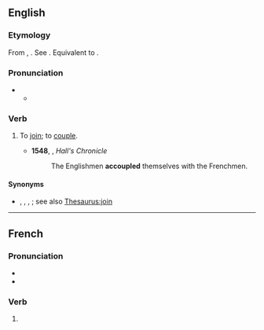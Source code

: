 {{also|accouplé}}
==English==

===Etymology===
From {{der|en|fro|acopler}}, {{der|en|fr|accoupler}}. See {{m|en|couple}}. Equivalent to {{prefix|en|ad|couple}}.

===Pronunciation===
* {{IPA|en|/əˈkʌpəl/}}
** {{audio|en|LL-Q1860 (eng)-Vealhurl-accouple.wav|Audio (UK)}}

===Verb===
{{en-verb}}

# {{lb|en|transitive|obsolete|rare}} To [[join]]; to [[couple]].
#* '''1548''', {{w|Edward Hall}}, ''Hall's Chronicle''
#*: The Englishmen '''accoupled''' themselves with the Frenchmen.

====Synonyms====
* {{l|en|affix}}, {{l|en|attach}}, {{l|en|put together}}, {{l|en|unite}}; see also [[Thesaurus:join]]

----

==French==

===Pronunciation===
* {{audio|fr|LL-Q150 (fra)-DenisdeShawi-accouple.wav|Audio (CAN)}}
* {{homophones|fr|accouplent|accouples}}

===Verb===
{{head|fr|verb form}}

# {{inflection of|fr|accoupler||1//3|s|pres|ind//sub|;|2|s|impr}}